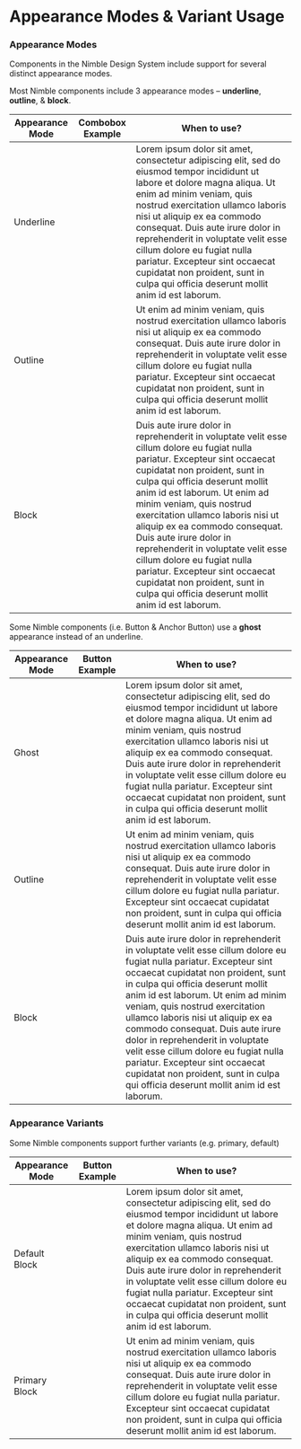
<Meta title="Usage/Appearance Modes" />

# Appearance Modes & Variant Usage

### Appearance Modes

Components in the Nimble Design System include support for several distinct appearance modes.

Most Nimble components include 3 appearance modes – **underline**, **outline**, & **block**.

| Appearance Mode | Combobox Example                                 | When to use?                                                                                                                                                                                                                                                                                                                                                                                                                                                                                                                                            |
| --------------- | ------------------------------------------------ | ------------------------------------------------------------------------------------------------------------------------------------------------------------------------------------------------------------------------------------------------------------------------------------------------------------------------------------------------------------------------------------------------------------------------------------------------------------------------------------------------------------------------------------------------------- |
| Underline       | <Story of={comboboxStories.underlineCombobox} /> | Lorem ipsum dolor sit amet, consectetur adipiscing elit, sed do eiusmod tempor incididunt ut labore et dolore magna aliqua. Ut enim ad minim veniam, quis nostrud exercitation ullamco laboris nisi ut aliquip ex ea commodo consequat. Duis aute irure dolor in reprehenderit in voluptate velit esse cillum dolore eu fugiat nulla pariatur. Excepteur sint occaecat cupidatat non proident, sunt in culpa qui officia deserunt mollit anim id est laborum.                                                                                           |
| Outline         | <Story of={comboboxStories.outlineCombobox} />   | Ut enim ad minim veniam, quis nostrud exercitation ullamco laboris nisi ut aliquip ex ea commodo consequat. Duis aute irure dolor in reprehenderit in voluptate velit esse cillum dolore eu fugiat nulla pariatur. Excepteur sint occaecat cupidatat non proident, sunt in culpa qui officia deserunt mollit anim id est laborum.                                                                                                                                                                                                                       |
| Block           | <Story of={comboboxStories.blockCombobox} />     | Duis aute irure dolor in reprehenderit in voluptate velit esse cillum dolore eu fugiat nulla pariatur. Excepteur sint occaecat cupidatat non proident, sunt in culpa qui officia deserunt mollit anim id est laborum. Ut enim ad minim veniam, quis nostrud exercitation ullamco laboris nisi ut aliquip ex ea commodo consequat. Duis aute irure dolor in reprehenderit in voluptate velit esse cillum dolore eu fugiat nulla pariatur. Excepteur sint occaecat cupidatat non proident, sunt in culpa qui officia deserunt mollit anim id est laborum. |

Some Nimble components (i.e. Button & Anchor Button) use a **ghost** appearance instead of an underline.

| Appearance Mode | Button Example                             | When to use?                                                                                                                                                                                                                                                                                                                                                                                                                                                                                                                                            |
| --------------- | ------------------------------------------ | ------------------------------------------------------------------------------------------------------------------------------------------------------------------------------------------------------------------------------------------------------------------------------------------------------------------------------------------------------------------------------------------------------------------------------------------------------------------------------------------------------------------------------------------------------- |
| Ghost           | <Story of={buttonStories.ghostButton} />   | Lorem ipsum dolor sit amet, consectetur adipiscing elit, sed do eiusmod tempor incididunt ut labore et dolore magna aliqua. Ut enim ad minim veniam, quis nostrud exercitation ullamco laboris nisi ut aliquip ex ea commodo consequat. Duis aute irure dolor in reprehenderit in voluptate velit esse cillum dolore eu fugiat nulla pariatur. Excepteur sint occaecat cupidatat non proident, sunt in culpa qui officia deserunt mollit anim id est laborum.                                                                                           |
| Outline         | <Story of={buttonStories.outlineButton} /> | Ut enim ad minim veniam, quis nostrud exercitation ullamco laboris nisi ut aliquip ex ea commodo consequat. Duis aute irure dolor in reprehenderit in voluptate velit esse cillum dolore eu fugiat nulla pariatur. Excepteur sint occaecat cupidatat non proident, sunt in culpa qui officia deserunt mollit anim id est laborum.                                                                                                                                                                                                                       |
| Block           | <Story of={buttonStories.blockButton} />   | Duis aute irure dolor in reprehenderit in voluptate velit esse cillum dolore eu fugiat nulla pariatur. Excepteur sint occaecat cupidatat non proident, sunt in culpa qui officia deserunt mollit anim id est laborum. Ut enim ad minim veniam, quis nostrud exercitation ullamco laboris nisi ut aliquip ex ea commodo consequat. Duis aute irure dolor in reprehenderit in voluptate velit esse cillum dolore eu fugiat nulla pariatur. Excepteur sint occaecat cupidatat non proident, sunt in culpa qui officia deserunt mollit anim id est laborum. |

### Appearance Variants

Some Nimble components support further variants (e.g. primary, default)

| Appearance Mode | Button Example                                  | When to use?                                                                                                                                                                                                                                                                                                                                                                                                                                                  |
| --------------- | ----------------------------------------------- | ------------------------------------------------------------------------------------------------------------------------------------------------------------------------------------------------------------------------------------------------------------------------------------------------------------------------------------------------------------------------------------------------------------------------------------------------------------- |
| Default Block   | <Story of={buttonStories.blockButton} />        | Lorem ipsum dolor sit amet, consectetur adipiscing elit, sed do eiusmod tempor incididunt ut labore et dolore magna aliqua. Ut enim ad minim veniam, quis nostrud exercitation ullamco laboris nisi ut aliquip ex ea commodo consequat. Duis aute irure dolor in reprehenderit in voluptate velit esse cillum dolore eu fugiat nulla pariatur. Excepteur sint occaecat cupidatat non proident, sunt in culpa qui officia deserunt mollit anim id est laborum. |
| Primary Block   | <Story of={buttonStories.primaryBlockButton} /> | Ut enim ad minim veniam, quis nostrud exercitation ullamco laboris nisi ut aliquip ex ea commodo consequat. Duis aute irure dolor in reprehenderit in voluptate velit esse cillum dolore eu fugiat nulla pariatur. Excepteur sint occaecat cupidatat non proident, sunt in culpa qui officia deserunt mollit anim id est laborum.                                                                                                                             |

